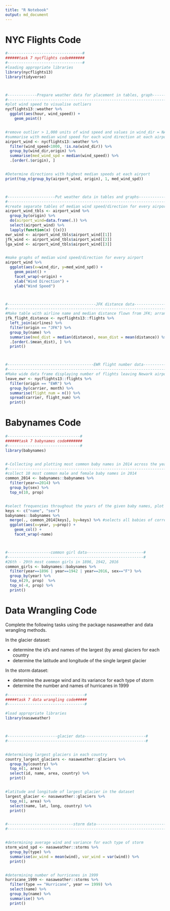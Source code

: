 ```yaml
---
title: "R Notebook"
output: md_document
---
```

# NYC Flights Code
```r
#---------------------------------#
######task 7 nycflights code#######
#---------------------------------#
#loading appropriate libraries
library(nycflights13)
library(tidyverse)



#-------------Prepare weather data for placement in tables, graph---------------#
#-------------------------------------------------------------------------------#
#plot wind speed to visualise outliers
nycflights13::weather %>%
  ggplot(aes(hour, wind_speed)) +
    geom_point()


#remove outlier > 1,000 units of wind speed and values in wind_dir = NA
#summarise with median wind speed for each wind direction at each airport
airport_wind <- nycflights13::weather %>%
  filter(wind_speed<1000, !is.na(wind_dir)) %>%
  group_by(wind_dir,origin) %>%
  summarise(med_wind_spd = median(wind_speed)) %>%
  .[order(.$origin), ]


#Determine directions with highest median speeds at each airport
print(top_n(group_by(airport_wind, origin), 1, med_wind_spd))



#---------------------Put weather data in tables and graphs-----------------------#
#---------------------------------------------------------------------------------#
#create separate tables of median wind speed/direction for every airport
airport_wind_tbls <- airport_wind %>%
  group_by(origin) %>%
  do(airport_wind=data.frame(.)) %>%
  select(airport_wind) %>%
  lapply(function(x) {(x)})
ewr_wind <- airport_wind_tbls$airport_wind[[1]]
jfk_wind <- airport_wind_tbls$airport_wind[[2]]
lga_wind <- airport_wind_tbls$airport_wind[[3]]


#make graphs of median wind speed/direction for every airport
airport_wind %>%
  ggplot(aes(x=wind_dir, y=med_wind_spd)) +
    geom_point() +
    facet_wrap(~origin) +
    xlab("Wind Direction") +
    ylab("Wind Speed")



#---------------------------------------JFK distance data---------------------------------------------------#
#-----------------------------------------------------------------------------------------------------------#
#Make table with airline name and median distance flown from JFK; arrange in order of decreasing mean flight distance
jfk_flight_distance <- nycflights13::flights %>%
  left_join(airlines) %>%
  filter(origin == "JFK") %>%
  group_by(name) %>%
  summarise(med_dist = median(distance), mean_dist = mean(distance)) %>%
  .[order(.$mean_dist), ] %>%
  print()



#--------------------------------------EWR flight number data---------------------------------------------#
#---------------------------------------------------------------------------------------------------------#
#Make wide data frame displaying number of flights leaving Newark airport each month from each airline
leave_ewr <- nycflights13::flights %>%
  filter(origin == "EWR") %>%
  group_by(carrier, month) %>%
  summarise(flight_num = n()) %>%
  spread(carrier, flight_num) %>%
  print()

```
# Babynames Code

```r
#--------------------------------#
######task 7 babynames code#######
#--------------------------------#
library(babynames)


#-Collecting and plotting most common baby names in 2014 across the years-#
#-------------------------------------------------------------------------#
#collect 10 most common male and female baby names in 2014 
common_2014 <- babynames::babynames %>%
  filter(year==2014) %>%
  group_by(sex) %>%
  top_n(10, prop)


#select frequencies throughout the years of the given baby names, plot
keys <- c("name", "sex")
babynames::babynames %>%
  merge(., common_2014[keys], by=keys) %>% #selects all babies of correct sex and name
  ggplot(aes(x=year, y=prop)) +
    geom_col() +
    facet_wrap(~name)



#-------------------common girl data-------------------------#
#------------------------------------------------------------#
#26th - 29th most common girls in 1896, 1942, 2016
common_girls <- babynames::babynames %>%
  filter(year==1896 | year==1942 | year==2016, sex=="F") %>%
  group_by(year) %>%
  top_n(29, prop)  %>%
  top_n(-4, prop) %>%
  print()
```

# Data Wrangling Code

Complete the following tasks using the package nasaweather and data wrangling methods.

In the glacier dataset:

* determine the id's and names of the largest (by area) glaciers for each country
* determine the latitude and longitude of the single largest glacier

In the storm dataset:

* determine the average wind and its variance for each type of storm
* determine the number and names of hurricanes in 1999



```r
#----------------------------------#
#####task 7 data wrangling code#####
#----------------------------------#

#load appropriate libraries
library(nasaweather)



#----------------------glacier data---------------------------#
#-------------------------------------------------------------#


#determining largest glaciers in each country
country_largest_glaciers <- nasaweather::glaciers %>%
  group_by(country) %>%
  top_n(1, area) %>%
  select(id, name, area, country) %>%
  print()


#latitude and longitude of largest glacier in the dataset
largest_glacier <- nasaweather::glaciers %>%
  top_n(1, area) %>%
  select(name, lat, long, country) %>%
  print()


#-----------------------------storm data--------------------------------#
#-----------------------------------------------------------------------#


#determining average wind and variance for each type of storm
storm_wind_spd <- nasaweather::storms %>%
  group_by(type) %>%
  summarise(av_wind = mean(wind), var_wind = var(wind)) %>%
  print()


#determining number of hurricanes in 1999
hurricane_1999 <- nasaweather::storms %>%
  filter(type == "Hurricane", year == 1999) %>%
  select(name) %>%
  group_by(name) %>%
  summarise() %>%
  print()
```

